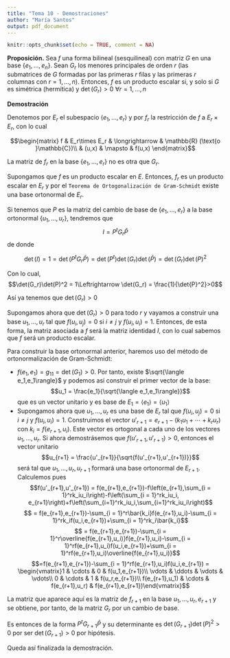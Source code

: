 ```yaml
---
title: "Tema 10 - Demostraciones"
author: "María Santos"
output: pdf_document
---
```


```r
knitr::opts_chunk$set(echo = TRUE, comment = NA)
```

**Proposición.** Sea $f$ una forma bilineal (sesquilineal) con matriz $G$ en una base $\{e_1,\dots,e_n\}$. Sean $G_r$ los menores principales de orden $r$ (las submatrices de $G$ formadas por las primeras $r$ filas y las primeras $r$ columnas con $r = 1,\dots,n$). Entonces, $f$ es un producto escalar si, y solo si $G$ es simétrica (hermítica) y $\det(G_r)>0$ $\forall r = 1,\dots,n$

**Demostración**

Denotemos por $E_r$ el subespacio $\langle e_1,\dots,e_r\rangle$ y por $f_r$ la restricción de $f$ a $E_r\times E_r$, con lo cual

$$\begin{matrix}
f & E_r\times E_r & \longrightarrow & \mathbb{R} (\text{o }\mathbb{C})\\
 & (u,x) & \mapsto & f(u,x)
\end{matrix}$$

La matriz de $f_r$ en la base $\{e_1,\dots,e_r\}$ no es otra que $G_r$.

Supongamos que $f$ es un producto escalar en $E$. Entonces, $f_r$ es un producto escalar en $E_r$  y por el `Teorema de Ortogonalización de Gram-Schmidt` existe una base ortonormal de $E_r$.

Si tenemos que $P$ es la matriz del cambio de base de $\{e_1,\dots,e_r\}$ a la base ortonormal $\{u_1,\dots,u_r\}$, tendremos que $$I = P^tG_r\bar{P}$$ de donde

$$\det(I) = 1 = \det(P^tG_r\bar{P}) = \det(P^t)\det(G_r)\det(\bar{P}) = \det(G_r)\det(P)^2$$

Con lo cual, $$\det(G_r)\det(P)^2 = 1\Leftrightarrow \det(G_r) = \frac{1}{\det{P}^2}>0$$

Así ya tenemos que $\det(G_r)>0$

Supongamos ahora que $\det(G_r)>0$ para todo $r$ y vayamos a construir una base $u_1,\dots,u_r$ tal que $f(u_i,u_j) = 0$ si $i\ne j$ y $f(u_i,u_i) = 1$. Entonces, de esta forma, la matriz asociada a $f$ será la matriz identidad $I$, con lo cual sabemos que $f$ será un producto escalar.

Para construir la base ortonormal anterior, haremos uso del método de ortonormalización de Gram-Schmidt:

- $f(e_1,e_1) = g_{11} = \det(G_1)>0$. Por tanto, existe $\sqrt{\langle e_1,e_1\rangle}$ y podemos así construir el primer vector de la base: $$u_1 = \frac{e_1}{\sqrt{\langle e_1,e_1\rangle}}$$ que es un vector unitario y es base de $E_1 = \langle e_1\rangle = \langle u_1\rangle$
- Supongamos ahora que $u_1,\dots,u_r$ es una base de $E_r$ tal que $f(u_i,u_j) = 0$ si $i\ne j$ y $f(u_i,u_i)=1$. Construimos el vector $u'_{r+1} = e_{r+1}-(k_1u_1+\cdots+k_ru_r)$ con $k_i = f(e_{r+1},u_i)$. Este vector es ortogonal a cada uno de los vectores $u_1,\dots,u_r$. Si ahora demostrásemos que $f(u'_{r+1},u'_{r+1})>0$, entonces el vector unitario $$u_{r+1} = \frac{u'_{r+1}}{\sqrt{f(u'_{r+1},u'_{r+1})}}$$ será tal que $u_1,\dots,u_r,u_{r+1}$ formará una base ortonormal de $E_{r+1}$. Calculemos pues $$f(u'_{r+1},u'_{r+1}) = f(e_{r+1},e_{r+1})-f\left(e_{r+1},\sum_{i = 1}^rk_iu_i\right)-f\left(\sum_{i = 1}^rk_iu_i, e_{r+1}\right)+f\left(\sum_{i=1}^rk_iu_i,\sum_{i=1}^rk_iu_i\right)$$ $$ = f(e_{r+1},e_{r+1})-\sum_{i = 1}^r\bar{k_i}f(e_{r+1},u_i)-\sum_{i = 1}^rk_if(u_i,e_{r+1})+\sum_{i = 1}^rk_i\bar{k_i}$$ $$ = f(e_{r+1},e_{r+1})-\sum_{i = 1}^r\overline{f(e_{r+1},u_i)}f(e_{r+1},u_i)-\sum_{i = 1}^rf(e_{r+1},u_i)f(u_i,e_{r+1})+\sum_{i = 1}^rf(e_{r+1},u_i)\overline{f(e_{r+1},u_i)}$$ $$=f(e_{r+1},e_{r+1})-\sum_{i = 1}^rf(e_{r+1},u_i)f(u_i,e_{r+1}) = \begin{vmatrix}1 & \cdots &  0 & f(u_1,e_{r+1})\\ \vdots & \ddots & \vdots & \vdots\\ 0 & \cdots & 1 & f(u_r,e_{r+1})\\ f(e_{r+1},u_1) & \cdots & f(e_{r+1},u_r) & f(e_{r+1},e_{r+1})\end{vmatrix}$$

La matriz que aparece aquí es la matriz de $f_{r+1}$ en la base $u_1,\dots,u_r,e_{r+1}$ y se obtiene, por tanto, de la matriz $G_r$ por un cambio de base.

Es entonces de la forma $P^tG_{r+1}\bar{P}$ y su determinante es $\det(G_{r+1})\det(P)^2>0$ por ser $\det(G_{r+1})>0$ por hipótesis.

Queda así finalizada la demostración.